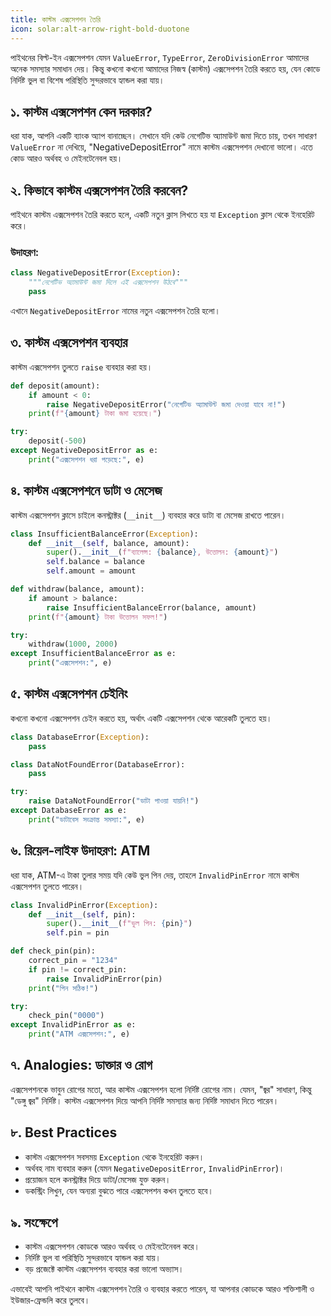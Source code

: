 ```yaml
---
title: কাস্টম এক্সসেপশন তৈরি
icon: solar:alt-arrow-right-bold-duotone
---
```


পাইথনের বিল্ট-ইন এক্সসেপশন যেমন `ValueError`, `TypeError`, `ZeroDivisionError` আমাদের অনেক সমস্যার সমাধান দেয়। কিন্তু কখনো কখনো আমাদের নিজস্ব (কাস্টম) এক্সসেপশন তৈরি করতে হয়, যেন কোডে নির্দিষ্ট ভুল বা বিশেষ পরিস্থিতি সুন্দরভাবে হ্যান্ডল করা যায়।

## ১. কাস্টম এক্সসেপশন কেন দরকার?

ধরা যাক, আপনি একটি ব্যাংক অ্যাপ বানাচ্ছেন। সেখানে যদি কেউ নেগেটিভ অ্যামাউন্ট জমা দিতে চায়, তখন সাধারণ `ValueError` না দেখিয়ে, "NegativeDepositError" নামে কাস্টম এক্সসেপশন দেখানো ভালো। এতে কোড আরও অর্থবহ ও মেইনটেনেবল হয়।

## ২. কিভাবে কাস্টম এক্সসেপশন তৈরি করবেন?

পাইথনে কাস্টম এক্সসেপশন তৈরি করতে হলে, একটি নতুন ক্লাস লিখতে হয় যা `Exception` ক্লাস থেকে ইনহেরিট করে।

### উদাহরণ:
```python
class NegativeDepositError(Exception):
    """নেগেটিভ অ্যামাউন্ট জমা দিলে এই এক্সসেপশন উঠবে"""
    pass
```

এখানে `NegativeDepositError` নামের নতুন এক্সসেপশন তৈরি হলো।

## ৩. কাস্টম এক্সসেপশন ব্যবহার

কাস্টম এক্সসেপশন তুলতে `raise` ব্যবহার করা হয়।

```python
def deposit(amount):
    if amount < 0:
        raise NegativeDepositError("নেগেটিভ অ্যামাউন্ট জমা দেওয়া যাবে না!")
    print(f"{amount} টাকা জমা হয়েছে।")

try:
    deposit(-500)
except NegativeDepositError as e:
    print("এক্সসেপশন ধরা পড়েছে:", e)
```

## ৪. কাস্টম এক্সসেপশনে ডাটা ও মেসেজ

কাস্টম এক্সসেপশন ক্লাসে চাইলে কনস্ট্রাক্টর (`__init__`) ব্যবহার করে ডাটা বা মেসেজ রাখতে পারেন।

```python
class InsufficientBalanceError(Exception):
    def __init__(self, balance, amount):
        super().__init__(f"ব্যালেন্স: {balance}, উত্তোলন: {amount}")
        self.balance = balance
        self.amount = amount

def withdraw(balance, amount):
    if amount > balance:
        raise InsufficientBalanceError(balance, amount)
    print(f"{amount} টাকা উত্তোলন সফল!")

try:
    withdraw(1000, 2000)
except InsufficientBalanceError as e:
    print("এক্সসেপশন:", e)
```

## ৫. কাস্টম এক্সসেপশন চেইনিং

কখনো কখনো এক্সসেপশন চেইন করতে হয়, অর্থাৎ একটি এক্সসেপশন থেকে আরেকটি তুলতে হয়।

```python
class DatabaseError(Exception):
    pass

class DataNotFoundError(DatabaseError):
    pass

try:
    raise DataNotFoundError("ডাটা পাওয়া যায়নি!")
except DatabaseError as e:
    print("ডাটাবেস সংক্রান্ত সমস্যা:", e)
```

## ৬. রিয়েল-লাইফ উদাহরণ: ATM

ধরা যাক, ATM-এ টাকা তুলার সময় যদি কেউ ভুল পিন দেয়, তাহলে `InvalidPinError` নামে কাস্টম এক্সসেপশন তুলতে পারেন।

```python
class InvalidPinError(Exception):
    def __init__(self, pin):
        super().__init__(f"ভুল পিন: {pin}")
        self.pin = pin

def check_pin(pin):
    correct_pin = "1234"
    if pin != correct_pin:
        raise InvalidPinError(pin)
    print("পিন সঠিক!")

try:
    check_pin("0000")
except InvalidPinError as e:
    print("ATM এক্সসেপশন:", e)
```

## ৭. Analogies: ডাক্তার ও রোগ

এক্সসেপশনকে ভাবুন রোগের মতো, আর কাস্টম এক্সসেপশন হলো নির্দিষ্ট রোগের নাম। যেমন, "জ্বর" সাধারণ, কিন্তু "ডেঙ্গু জ্বর" নির্দিষ্ট। কাস্টম এক্সসেপশন দিয়ে আপনি নির্দিষ্ট সমস্যার জন্য নির্দিষ্ট সমাধান দিতে পারেন।

## ৮. Best Practices

- কাস্টম এক্সসেপশন সবসময় `Exception` থেকে ইনহেরিট করুন।
- অর্থবহ নাম ব্যবহার করুন (যেমন `NegativeDepositError`, `InvalidPinError`)।
- প্রয়োজন হলে কনস্ট্রাক্টর দিয়ে ডাটা/মেসেজ যুক্ত করুন।
- ডকস্ট্রিং লিখুন, যেন অন্যরা বুঝতে পারে এক্সসেপশন কখন তুলতে হবে।

## ৯. সংক্ষেপে

- কাস্টম এক্সসেপশন কোডকে আরও অর্থবহ ও মেইনটেনেবল করে।
- নির্দিষ্ট ভুল বা পরিস্থিতি সুন্দরভাবে হ্যান্ডল করা যায়।
- বড় প্রজেক্টে কাস্টম এক্সসেপশন ব্যবহার করা ভালো অভ্যাস।

এভাবেই আপনি পাইথনে কাস্টম এক্সসেপশন তৈরি ও ব্যবহার করতে পারেন, যা আপনার কোডকে আরও শক্তিশালী ও ইউজার-ফ্রেন্ডলি করে তুলবে।
